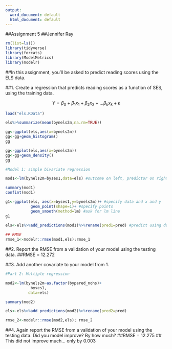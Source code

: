 ---
output:
  word_document: default
  html_document: default
---
##Assignment 5
##Jennifer Ray

```{r,echo=FALSE}
rm(list=ls())
library(tidyverse)
library(forcats)
library(ModelMetrics)
library(modelr)
```


##In this assignment, you'll be asked to predict reading scores using the ELS data.

##1. Create a regression that predicts reading scores as a function of SES, using the training data.

$$Y=\beta_0+\beta_1 x_1 +\beta_2 x_2+ ... \beta_k x_k + \epsilon$$
  
```{r}
load("els.RData")
```

```{r}
els%>%summarize(mean(bynels2m,na.rm=TRUE))

gg<-ggplot(els,aes(x=bynels2m))
gg<-gg+geom_histogram()
gg
```

```{r}
gg<-ggplot(els,aes(x=bynels2m))
gg<-gg+geom_density()
gg
```
```{r}

#Model 1: simple bivariate regression

mod1<-lm(bynels2m~byses1,data=els) #outcome on left, predictor on right 

summary(mod1)
confint(mod1)

g1<-ggplot(els, aes(x=byses1,y=bynels2m))+ #specify data and x and y
           geom_point(shape=1)+ #specify points
           geom_smooth(method=lm) #ask for lm line
g1

els<-els%>%add_predictions(mod1)%>%rename(pred1=pred) #predict using data in memory
 
## RMSE
rmse_1<-modelr::rmse(mod1,els);rmse_1

```



##2. Report the RMSE from a validation of your model using the testing data.
##RMSE = 12.272

##3. Add another covariate to your model from 1.
```{r}
#Part 2: Multiple regression

mod2<-lm(bynels2m~as.factor(bypared_nohs)+
           byses1,
          data=els)

summary(mod2) 

els<-els%>%add_predictions(mod2)%>%rename(pred2=pred)

rmse_2<-modelr::rmse(mod2,els); rmse_2

```

##4. Again report the RMSE from a validation of your model using the testing data. Did you model improve? By how much?
 ##RMSE = 12.275
 ## This did not improve much... only by 0.003
 
